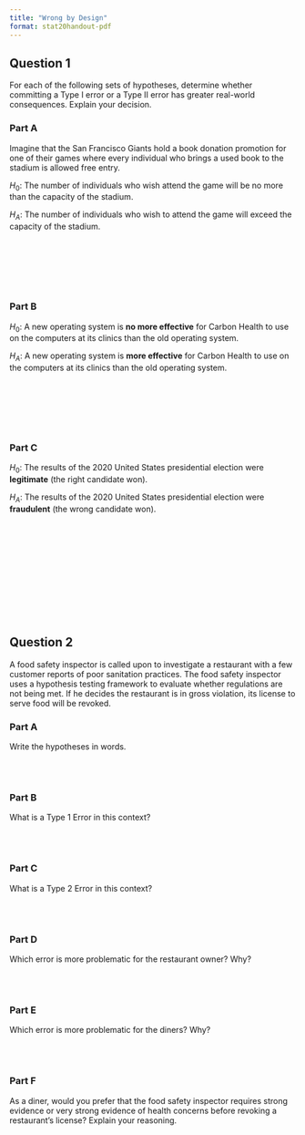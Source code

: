 ```yaml
---
title: "Wrong by Design"
format: stat20handout-pdf
---
```


## Question 1

For each of the following sets of hypotheses, determine whether committing a Type I error or a Type II error has greater real-world consequences. Explain your decision.

### Part A

Imagine that the San Francisco Giants hold a book donation promotion for one of their games where every individual who brings a used book to the stadium is allowed free entry. 

$H_0$: The number of individuals who wish attend the game will be no more than the capacity of the stadium.

$H_A$: The number of individuals who wish to attend the game will exceed the capacity of the stadium.

\
\
\
\
\

### Part B

$H_0$: A new operating system is **no more effective** for Carbon Health to use on the computers at its clinics than the old operating system.

$H_A$: A new operating system is **more effective** for Carbon Health to use on the computers at its clinics than the old operating system.

\
\
\
\
\

### Part C

$H_0$: The results of the 2020 United States presidential election were **legitimate** (the right candidate won).

$H_A$: The results of the 2020 United States presidential election were **fraudulent** (the wrong candidate won).

\
\
\
\
\
\
\
\
\
\

## Question 2

A food safety inspector is called upon to investigate a restaurant with a few customer reports of poor sanitation practices. The food safety inspector uses a hypothesis testing framework to evaluate whether regulations are not being met. If he decides the restaurant is in gross violation, its license to serve food will be revoked.

### Part A
Write the hypotheses in words.

\
\

### Part B
What is a Type 1 Error in this context?

\
\

### Part C
What is a Type 2 Error in this context?

\
\

### Part D
Which error is more problematic for the restaurant owner? Why?

\
\

### Part E
Which error is more problematic for the diners? Why?

\
\

### Part F
As a diner, would you prefer that the food safety inspector requires strong evidence or very strong evidence of health concerns before revoking a restaurant’s license? Explain your reasoning.